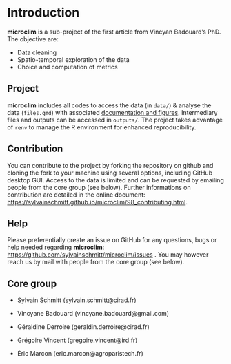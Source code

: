 # Introduction {.unnumbered}

**microclim** is a sub-project of the first article from Vincyan Badouard's PhD. The objective are:

-   Data cleaning
-   Spatio-temporal exploration of the data
-   Choice and computation of metrics

## Project

**microclim** includes all codes to access the data (in `data/`) & analyse the data (`files.qmd`) with associated [documentation and figures](https://sylvainschmitt.github.io/microclim/). Intermediary files and outputs can be accessed in `outputs/`. The project takes advantage of `renv` to manage the R environment for enhanced reproducibility.

## Contribution

You can contribute to the project by forking the repository on github and cloning the fork to your machine using several options, including GitHub desktop GUI. Access to the data is limited and can be requested by emailing people from the core group (see below). Further informations on contribution are detailed in the online document: <https://sylvainschmitt.github.io/microclim/98_contributing.html>.

## Help

Please preferentially create an issue on GitHub for any questions, bugs or help needed regarding **microclim**: [https://github.com/sylvainschmitt/microclim/issues](https://github.com/Bsylvainschmitt/microclim/issues){.uri} . You may however reach us by mail with people from the core group (see below).

## Core group

-   Sylvain Schmitt (sylvain.schmitt\@cirad.fr)

-   Vincyane Badouard (vincyane.badouard\@gmail.com)

-   Géraldine Derroire (geraldin.derroire\@cirad.fr)

-   Grégoire Vincent (gregoire.vincent\@ird.fr)

-   Éric Marcon (eric.marcon\@agroparistech.fr)
